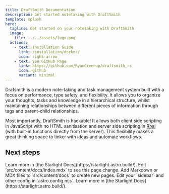 ```yaml
---
title: DraftSmith Documentation
description: Get started notetaking with DraftSmith
template: splash
hero:
  tagline: Get started on your notetaking with DraftSmith
  image:
    file: ../../assets/logo.png
  actions:
    - text: Installation Guide
      link: /installation/docker/
      icon: right-arrow
    - text: See GitHub Page
      link: https://github.com/RyanGreenup/draftsmith_rs
      icon: github
      variant: minimal
---
```



Drafsmith is a modern note-taking and task management system built with a focus
on performance, type safety, and flexibility. It allows you to organize your
thoughts, tasks and knowledge in a hierarchical structure, whilst maintaining
relationships between different pieces of information through tags and parent-child
relationships.

Most importantly, DraftSmith is hackable! It allows both client side scripting
in JavaScript with no HTML sanitisation and server side scripting in [Rhai](https://rhai.rs/)
(with built-in functions directly from the server). This flexibility makes a
great thinking space to tinker with ideas and automate workflows.

## Next steps

<CardGrid>
	<Card title="Screenshots" icon="seti:image">
		Learn more in [the Starlight Docs](https://starlight.astro.build/).
	</Card>
	<Card title="Docker Installation Guide" icon="seti:docker">
		Edit `src/content/docs/index.mdx` to see this page change.
	</Card>
	<Card title="Manual Installation Guide" icon="add-document">
		Add Markdown or MDX files to `src/content/docs` to create new pages.
	</Card>
	<Card title="Getting Started" icon="setting">
		Edit your `sidebar` and other config in `astro.config.mjs`.
	</Card>
	<Card title="Using Rhai" icon="open-book">
		Learn more in [the Starlight Docs](https://starlight.astro.build/).
	</Card>
</CardGrid>

